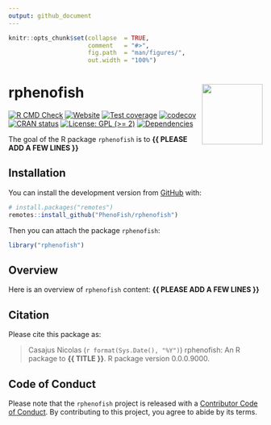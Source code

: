 ```yaml
---
output: github_document
---
```


<!-- README.md is generated from README.Rmd. Please edit that file -->


```r
knitr::opts_chunk$set(collapse  = TRUE,
                      comment   = "#>",
                      fig.path  = "man/figures/",
                      out.width = "100%")
```



rphenofish <img src="man/figures/logo.png" align="right" style="float:right; height:120px;"/>
=========================================================

<!-- badges: start -->
[![R CMD Check](https://github.com/PhenoFish/rphenofish/actions/workflows/R-CMD-check.yaml/badge.svg)](https://github.com/PhenoFish/rphenofish/actions/workflows/R-CMD-check.yaml)
[![Website](https://github.com/PhenoFish/rphenofish/actions/workflows/pkgdown.yaml/badge.svg)](https://github.com/PhenoFish/rphenofish/actions/workflows/pkgdown.yaml)
[![Test coverage](https://github.com/PhenoFish/rphenofish/actions/workflows/test-coverage.yaml/badge.svg)](https://github.com/PhenoFish/rphenofish/actions/workflows/test-coverage.yaml)
[![codecov](https://codecov.io/gh/PhenoFish/rphenofish/branch/main/graph/badge.svg)](https://codecov.io/gh/PhenoFish/rphenofish)
[![CRAN status](https://www.r-pkg.org/badges/version/rphenofish)](https://CRAN.R-project.org/package=rphenofish)
[![License: GPL (>= 2)](https://img.shields.io/badge/License-GPL%20%28%3E%3D%202%29-blue.svg)](https://choosealicense.com/licenses/gpl-2.0/)
[![Dependencies](https://img.shields.io/badge/dependencies-0/0-brightgreen?style=flat)](#)
<!-- badges: end -->


The goal of the R package `rphenofish` is to **{{ PLEASE ADD A FEW LINES }}**



## Installation

You can install the development version from [GitHub](https://github.com/) with:

```r
# install.packages("remotes")
remotes::install_github("PhenoFish/rphenofish")
```

Then you can attach the package `rphenofish`:

```r
library("rphenofish")
```



## Overview

Here is an overview of `rphenofish` content: **{{ PLEASE ADD A FEW LINES }}**



## Citation

Please cite this package as: 

> Casajus Nicolas (`r format(Sys.Date(), "%Y")`) rphenofish: An R 
package to **{{ TITLE }}**. R package version 0.0.0.9000.



## Code of Conduct

Please note that the `rphenofish` project is released with a 
[Contributor Code of Conduct](https://www.contributor-covenant.org/version/2/1/code_of_conduct/). 
By contributing to this project, you agree to abide by its terms.
